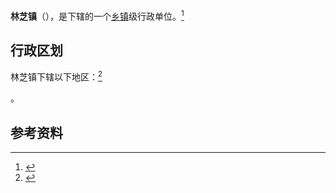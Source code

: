 {{中国乡级行政区|54/26/21/100/000}}

'''林芝镇'''（{{bo|z=ཉིང་ཁྲི་གྲོང་་རྡལ།}}），是{{PRC admin/fullname|54/26/21/100/000|3}}下辖的一个[[乡镇|乡镇]]级行政单位。<ref>{{PRC admin/ref sgc|{{PRC admin/parent|54/26/21/100/000}}}}</ref>

== 行政区划 ==

林芝镇下辖以下地区：<ref>{{PRC admin/ref sgc|54/26/21/100/000}}</ref>

{{PRC admin/children|54/26/21/100/000}}。

== 参考资料 ==

{{reflist}}

{{PRC admin/navcat|54/26/21/100/000}}
{{西藏行政区划小作品}}
